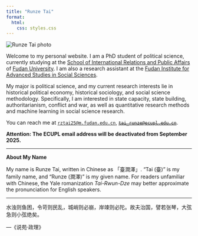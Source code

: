 ```yaml
---
title: "Runze Tai"
format:
  html:
    css: styles.css
---
```


<div class="profile-pic">
  <img src="photo.jpg" alt="Runze Tai photo">
</div>

Welcome to my personal website. I am a PhD student of political science, currently studying at the [School of International Relations and Public Affairs](https://sirpa.fudan.edu.cn) of [Fudan University](https://www.fudan.edu.cn). I am also a research assistant at the [Fudan Institute for Advanced Studies in Social Sciences](https://ias.fudan.edu.cn). 

My major is political science, and my current research interests lie in historical political economy, historical sociology, and social science methodology. Specifically, I am interested in state capacity, state building, authoritarianism, conflict and war, as well as quantitative research methods and machine learning in social science research.

You can reach me at [`rztai25@m.fudan.edu.cn`](mailto: rztai25@m.fudan.edu.cn), [~~`tai_runze@ecupl.edu.cn`~~](mailto: tai_runze@ecupl.edu.cn). 

**Attention: The ECUPL email address will be deactivated from September 2025.**

***

**About My Name**

My name is Runze Tai, written in Chinese as 「臺潤澤」. "Tai (臺)" is my family name, and "Runze (潤澤)" is my given name. For readers unfamiliar with Chinese, the Yale romanization *Tai-Rwun-Dze* may better approximate the pronunciation for English speakers. 

***

<div class="calligraphy-quote">
水浊则鱼困，令苛则民乱，城峭则必崩，岸竦则必陀。故夫治国，譬若张琴，大弦急则小弦绝矣。
</div>
<div class="quote-source">
  ---《说苑·政理》
</div>